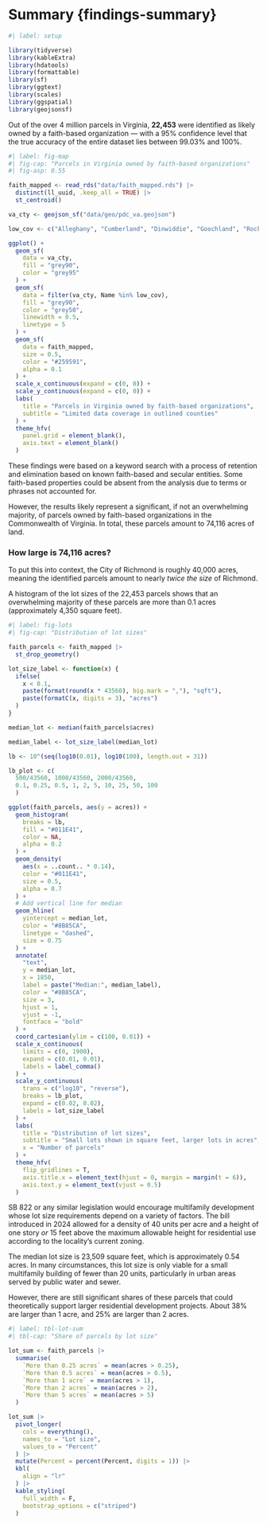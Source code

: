 # Summary {findings-summary}

```r
#| label: setup

library(tidyverse)
library(kableExtra)
library(hdatools)
library(formattable)
library(sf)
library(ggtext)
library(scales)
library(ggspatial)
library(geojsonsf)

```

Out of the over 4 million parcels in Virginia, **22,453** were identified as likely owned by a faith-based organization --- with a 95% confidence level that the true accuracy of the entire dataset lies between 99.03% and 100%.

```r
#| label: fig-map
#| fig-cap: "Parcels in Virginia owned by faith-based organizations"
#| fig-asp: 0.55

faith_mapped <- read_rds("data/faith_mapped.rds") |> 
  distinct(ll_uuid, .keep_all = TRUE) |> 
  st_centroid()

va_cty <- geojson_sf("data/geo/pdc_va.geojson") 

low_cov <- c("Alleghany", "Cumberland", "Dinwiddie", "Goochland", "Rockbridge", "Washington")

ggplot() +
  geom_sf(
    data = va_cty,
    fill = "grey90",
    color = "grey95" 
  ) +
  geom_sf(
    data = filter(va_cty, Name %in% low_cov),
    fill = "grey90",
    color = "grey50",
    linewidth = 0.5,
    linetype = 5
  ) +
  geom_sf(
    data = faith_mapped,
    size = 0.5,
    color = "#259591",
    alpha = 0.1
  ) +
  scale_x_continuous(expand = c(0, 0)) +
  scale_y_continuous(expand = c(0, 0)) +
  labs(
    title = "Parcels in Virginia owned by faith-based organizations",
    subtitle = "Limited data coverage in outlined counties"
  ) +
  theme_hfv(
    panel.grid = element_blank(),
    axis.text = element_blank()
  )

```


These findings were based on a keyword search with a process of retention and elimination based on known faith-based and secular entities. Some faith-based properties could be absent from the analysis due to terms or phrases not accounted for.

However, the results likely represent a significant, if not an overwhelming majority, of parcels owned by faith-based organizations in the Commonwealth of Virginia. In total, these parcels amount to 74,116 acres of land.

::: {.callout-tip}
### How large is 74,116 acres?
To put this into context, the City of Richmond is roughly 40,000 acres, meaning the identified parcels amount to nearly *twice the size* of Richmond.
:::

A histogram of the lot sizes of the 22,453 parcels shows that an overwhelming majority of these parcels are more than 0.1 acres (approximately 4,350 square feet). 

```r
#| label: fig-lots
#| fig-cap: "Distribution of lot sizes"

faith_parcels <- faith_mapped |> 
  st_drop_geometry()

lot_size_label <- function(x) {
  ifelse(
    x < 0.1,
    paste(format(round(x * 43560), big.mark = ","), "sqft"),
    paste(formatC(x, digits = 3), "acres")
  )
}

median_lot <- median(faith_parcels$acres)

median_label <- lot_size_label(median_lot)

lb <- 10^(seq(log10(0.01), log10(100), length.out = 31))

lb_plot <- c(
  500/43560, 1000/43560, 2000/43560,
  0.1, 0.25, 0.5, 1, 2, 5, 10, 25, 50, 100
  )

ggplot(faith_parcels, aes(y = acres)) +
  geom_histogram(
    breaks = lb,
    fill = "#011E41",
    color = NA,
    alpha = 0.2
  ) +
  geom_density(
    aes(x = ..count.. * 0.14),
    color = "#011E41", 
    size = 0.5,
    alpha = 0.7
  ) +
  # Add vertical line for median
  geom_hline(
    yintercept = median_lot,
    color = "#8B85CA",
    linetype = "dashed",
    size = 0.75
  ) +
  annotate(
    "text",
    y = median_lot,
    x = 1850,
    label = paste("Median:", median_label),
    color = "#8B85CA",
    size = 3,
    hjust = 1,
    vjust = -1,
    fontface = "bold"
  ) +
  coord_cartesian(ylim = c(100, 0.01)) +
  scale_x_continuous(
    limits = c(0, 1900),
    expand = c(0.01, 0.01),
    labels = label_comma()
  ) +
  scale_y_continuous(
    trans = c("log10", "reverse"),
    breaks = lb_plot,
    expand = c(0.02, 0.02),
    labels = lot_size_label
  ) +
  labs(
    title = "Distribution of lot sizes",
    subtitle = "Small lots shown in square feet, larger lots in acres",
    x = "Number of parcels"
  ) +
  theme_hfv(
    flip_gridlines = T,
    axis.title.x = element_text(hjust = 0, margin = margin(t = 6)),
    axis.text.y = element_text(vjust = 0.5)
  )


```

SB 822 or any similar legislation would encourage multifamily development whose lot size requirements depend on a variety of factors. The bill introduced in 2024 allowed for a density of 40 units per acre and a height of one story *or* 15 feet above the maximum allowable height for residential use according to the locality's current zoning.

The median lot size is 23,509 square feet, which is approximately 0.54 acres. In many circumstances, this lot size is only viable for a small multifamily building of fewer than 20 units, particularly in urban areas served by public water and sewer.

However, there are still significant shares of these parcels that could theoretically support larger residential development projects. About 38% are larger than 1 acre, and 25% are larger than 2 acres.

```r
#| label: tbl-lot-sum
#| tbl-cap: "Share of parcels by lot size"

lot_sum <- faith_parcels |> 
  summarise(
    `More than 0.25 acres` = mean(acres > 0.25),
    `More than 0.5 acres` = mean(acres > 0.5),
    `More than 1 acre` = mean(acres > 1),
    `More than 2 acres` = mean(acres > 2),
    `More than 5 acres` = mean(acres > 5)
  )

lot_sum |> 
  pivot_longer(
    cols = everything(),
    names_to = "Lot size",
    values_to = "Percent"
  ) |> 
  mutate(Percent = percent(Percent, digits = 1)) |> 
  kbl(
    align = "lr"
  ) |> 
  kable_styling(
    full_width = F,
    bootstrap_options = c("striped")
  )

```

